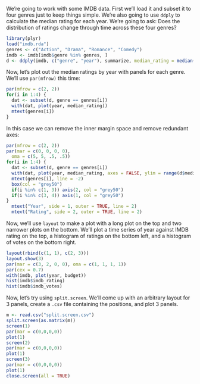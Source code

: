 We're going to work with some IMDB data. First we'll load it and subset it to four genres just to keep things simple. We're also going to use `ddply` to calculate the median rating for each year. We're going to ask: Does the distribution of ratings change through time across these four genres?

```r
library(plyr)
load("imdb.rda")
genres <- c("Action", "Drama", "Romance", "Comedy")
imdb <- imdb[imdb$genre %in% genres, ]
d <- ddply(imdb, c("genre", "year"), summarize, median_rating = median(imdb_rating))
```

Now, let's plot out the median ratings by year with panels for each genre. We'll use `par(mfrow)` this time:

```r
par(mfrow = c(2, 2))
for(i in 1:4) {
  dat <- subset(d, genre == genres[i])
  with(dat, plot(year, median_rating))
  mtext(genres[i])
}
```

In this case we can remove the inner margin space and remove redundant axes:

```r
par(mfrow = c(2, 2))
par(mar = c(0, 0, 0, 0),
  oma = c(5, 5, .5, .5))
for(i in 1:4) {
  dat <- subset(d, genre == genres[i])
  with(dat, plot(year, median_rating, axes = FALSE, ylim = range(d$median_rating)))
  mtext(genres[i], line = -2)
  box(col = "grey50")
  if(i %in% c(1, 3)) axis(2, col = "grey50")
  if(i %in% c(3, 4)) axis(1, col = "grey50")
}
  mtext("Year", side = 1, outer = TRUE, line = 2)
  mtext("Rating", side = 2, outer = TRUE, line = 2)
```

Now, we'll use `layout` to make a plot with a long plot on the top and two narrower plots on the bottom. We'll plot a time series of year against IMDB rating on the top, a histogram of ratings on the bottom left, and a histogram of votes on the bottom right.

```r
layout(rbind(c(1, 1), c(2, 3)))
layout.show(3)
par(mar = c(3, 2, 0, 0), oma = c(1, 1, 1, 1))
par(cex = 0.7)
with(imdb, plot(year, budget))
hist(imdb$imdb_rating)
hist(imdb$imdb_votes)
```

Now, let's try using `split.screen`. We'll come up with an arbitrary layout for 3 panels, create a `.csv` file containing the positions, and plot 3 panels.

```r
m <- read.csv("split.screen.csv")
split.screen(as.matrix(m))
screen(1)
par(mar = c(0,0,0,0))
plot(1)
screen(2)
par(mar = c(0,0,0,0))
plot(1)
screen(3)
par(mar = c(0,0,0,0))
plot(1)
close.screen(all = TRUE)
```
